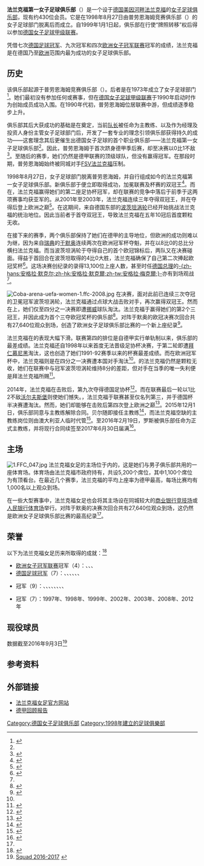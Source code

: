 {{noteTA|G1=Football|G2=uefa|G3=德甲}}
{{Infobox football club
| clubname = 法蘭克福女足
| image    = FFCFrankfurt.jpg
| size     = 100px
| fullname = {{lang|de|1. Frauen Fußball Club Frankfurt e.V.}}
| nickname = 
| founded  = {{Start date and age|1998|8|27}}
| city     = {{flag|GER}}[[法兰克福|法兰克福]]　
| ground   = {{link-de|布伦塔诺泳场体育场|Stadion am Brentanobad}}
| capacity = 5,200人
| chairman = 博多·阿德勒
| manager  = {{link-de|马特·罗斯 (足球教练)|Matt Ross (Fußballtrainer)|马特·罗斯}}
| mgrtitle = 主教練
| league   = [[德國女子足球甲級聯賽|德國女子足球甲級聯賽]]
| season   = 2018–19
| position = 德女甲，第 5 位
| website  = http://www.ffc-frankfurt.de/
|pattern_la1=_3_stripes_cut|pattern_b1=_shoulder_stripes_black_shirt|pattern_ra1=_3_stripes_cut|pattern_sh1=_adidaswhite|pattern_so1=_3_stripes_white|leftarm1=000000|body1=FFFFFF|rightarm1=000000|shorts1=000000|socks1=000000
|pattern_la2=_3_stripes_cut_on_white|pattern_b2=_shoulder_stripes_white_shirt|pattern_ra2=_3_stripes_cut_on_white|pattern_sh2=_adidaswhite|pattern_so2=_3_stripes_blue|leftarm2=0000FF|body2=0000FF|rightarm2=0000FF|shorts2=0000FF|socks2=FFFFFF
|pattern_la3=_3_stripes_cut|pattern_b3=_shoulder_stripes_white_stripes|pattern_ra3=_3_stripes_cut|pattern_sh3=_adidaswhite|pattern_so3=_3_stripes_white|leftarm3=FF0000|body3=FF0000|rightarm3=FF0000|shorts3=FF0000|socks3=FF0000
}}
'''法兰克福第一女子足球俱乐部'''（{{lang-de|1. FFC Frankfurt}}）是一个设于[[德国|德国]][[美因河畔法兰克福|美因河畔法兰克福]]的[[女子足球|女子足球]][[足球俱乐部|俱乐部]]，现有约430位会员。它是在1998年8月27日由普劳恩海姆竞赛俱乐部（{{lang|de|SG Praunheim}}）的女子足球部门脱离后而成立。自1999年1月1日起，俱乐部在行使“牌照转移”权后得以参加[[德国女子足球甲级联赛|德国女子足球甲级联赛]]。

凭借七次[[德国足球冠军|德国足球冠军]]、九次{{link-de|德国足协杯 (女子)|DFB-Pokal (Frauen)|德国足协杯}}冠军和四次[[欧洲女子冠军联赛|欧洲女子冠军联赛]]冠军的成绩，法兰克福是在德国乃至[[欧洲|欧洲]]范围内最为成功的女子足球俱乐部。

==历史==
该俱乐部起源于普劳恩海姆竞赛俱乐部（{{lang|de|SG Praunheim}}）。后者是在1973年成立了女子足球部门<ref name="Story">{{cite web|url=http://ffc-frankfurt.de/club/ffc-story.html|title=Die FFC-Story|publisher=1. FFC Frankfurt|accessdate=2017-01-20|archive-date=2017-03-19|archive-url=https://web.archive.org/web/20170319112729/http://ffc-frankfurt.de/club/ffc-story.html|dead-url=no}}</ref>。她们最初没有参加任何{{link-de|德国女子足球锦标赛|Deutsche Fußballmeisterschaft (Frauen)|国家锦标赛}}或{{link-de|德国足协杯 (女子)|DFB-Pokal (Frauen)|杯赛}}赛事，但在[[德国女子足球甲级联赛|德国女子足球甲级联赛]]于1990年启动时作为创始成员成功入围。在1990年代初，普劳恩海姆位居联赛中游，但成绩逐季稳步上升。

俱乐部其后大获成功的基础是在{{link-de|1993年至1994年德国女子足球甲级联赛|Fußball-Bundesliga 1993/94 (Frauen)|1993-94赛季}}奠定，当前[[队长_(足球)|队长]]{{link-de|莫妮卡·施塔布|Monika Staab}}被任命为主教练、以及{{link-de|西格弗里德·迪特里希|Siegfried Dietrich}}作为经理及投资人身份主管女子足球部门后，开发了一套专业的理念引领俱乐部获得持久的成功——这套理念其后更催生出德国女子足球的首个职业俱乐部——法兰克福第一女子足球俱乐部<ref name="Story"/>。因此，普劳恩海姆于{{link-de|1995年至1996年德国女子足球甲级联赛|Fußball-Bundesliga 1995/96 (Frauen)|1995-96赛季}}首次跻身德甲季后赛，却至决赛以0比1不敌{{link-de|锡根体操及体育俱乐部|TSV Siegen|锡根}}<ref>{{cite web|title=West Germany (women) 1995/96 |publisher=[[RSSSF|rsssf.com]] |date=2005-01-15 |accessdate=2009-07-16 |url=http://www.rsssf.com/tablesd/duit-wom96.html |archiveurl=https://web.archive.org/web/20090611102313/http://www.rsssf.com/tablesd/duit-wom96.html |archivedate=2009-06-11 |deadurl=no}}</ref>。至随后的赛季，她们仍然是德甲联赛的顶级球队，但没有赢得冠军。在那段时期，普劳恩海姆始终被同城对手[[FSV法兰克福|FSV法兰克福]]压制。

1998年8月27日，女子足球部门脱离普劳恩海姆，并自行组成如今的法兰克福第一女子足球俱乐部。新俱乐部于{{link-de|1998年至1999年德国女子足球甲级联赛|Fußball-Bundesliga 1998/99 (Frauen)|首个赛季}}便立即取得成功，加冕联赛及杯赛的双冠王<ref>{{cite web |url=http://www.dfb.de/index.php?id=503351 |title=Seite des DFB zur Saison 1997/98 |accessdate=2017-01-19 |archive-date=2013-07-02 |archive-url=https://web.archive.org/web/20130702060925/http://www.dfb.de/index.php?id=503351 |dead-url=no }}</ref>。而在{{link-de|1999年至2000年德国女子足球甲级联赛|Fußball-Bundesliga 1999/2000 (Frauen)|1999-2000赛季}}，法兰克福赢得她们的第二座足协杯冠军，却在联赛的竞争中落后于前季于这两项赛事均获亚军的{{link-de|杜伊斯堡2001|FCR 2001 Duisburg|杜伊斯堡}}。从2001年至2003年，法兰克福连续三年夺得双冠王，并在夺得{{link-en|2001年至2002年欧洲女子冠军杯|2001–02 UEFA Women's Cup|2002年欧洲女子冠军杯}}后登上欧洲之巅<ref>{{cite web|url=http://www.uefa.com/womenschampionsleague/history/season=2001/index.html|title=Frankfurt claim maiden crown|publisher=[[UEFA|UEFA]]|accessdate=2017-01-20|archive-date=2019-12-01|archive-url=https://web.archive.org/web/20191201155108/https://www.uefa.com/womenschampionsleague/history/season=2001/index.html|dead-url=no}}</ref>。在这期间，来自德国东部的[[波茨坦涡轮|波茨坦涡轮]]已经开始挑战法兰克福的统治地位。因此当前者于{{link-de|2003年至2004年德国女子足球甲级联赛|Fußball-Bundesliga 2003/04 (Frauen)|2003-04}}首夺双冠王，导致法兰克福在五年10冠后首度颗粒无收。

在接下来的赛季，两个俱乐部保持了她们在德甲的主导地位，但欧洲的成功则难以为继，因为来自[[瑞典|瑞典]]的[[于默奥体育俱乐部|于默奥]]连续两次在欧洲冠军杯夺魁，并在{{link-en|2003年至2004年欧洲女子冠军杯|2003–04 UEFA Women's Cup|2004年决赛中}}以8比0的总比分横扫法兰克福。而当波茨坦涡轮于{{link-en|2004年至2005年欧洲女子冠军杯|2004–05 UEFA Women's Cup|2004-05赛季}}夺得自己的首个欧冠锦标后，两队又在{{link-en|2005年至2006年欧洲女子冠军杯|2005–06 UEFA Women's Cup|一年后的欧冠}}决赛碰面。得益于首回合在波茨坦取得的4比0大胜，法兰克福确保了自己第二次捧起欧冠奖杯<ref>{{cite web|url=http://www.uefa.com/womenschampionsleague/history/season=2005/index.html|title=Frankfurt rise to the top once more|publisher=[[UEFA|UEFA]]|accessdate=2017-01-20|archive-date=2019-11-30|archive-url=https://web.archive.org/web/20191130075423/https://www.uefa.com/womenschampionsleague/history/season=2005/index.html|dead-url=no}}</ref>。这场决赛创纪录的录得13,100位上座人数，甚至时任[[德国总理|德国总理]]的[[安格拉·默克爾|-{zh-hans:安格拉·默克尔;zh-hk:安格拉·默克爾;zh-tw:安格拉·梅克爾;}-]]亦有到场观战<ref name="Story"/>。

[[File:Coba-arena-uefa-women-1.ffc-2008.jpg|thumb]]
在{{link-en|2006年至2007年德国足协杯 (女子)|2006–07 DFB-Pokal (women)|2006-07赛季德国足协杯}}决赛，面对此前已连续三次夺冠的卫冕冠军波茨坦涡轮，法兰克福通过点球大战击败对手，再次赢得双冠王。然而在{{link-en|2006年至2007年欧洲女子冠军杯|2006–07 UEFA Women's Cup|欧冠赛场}}上，她们仅至四分之一决赛即遭[[挪威|挪威]]球队{{link-de|科尔博滕体育俱乐部|Kolbotn IL|科尔博滕}}淘汰。法兰克福于{{link-de|2007年至2008年德国女子足球甲级联赛|Fußball-Bundesliga 2007/08 (Frauen)|2007-08赛季}}赢得她们的第2个三冠王，并因此成为首个三夺欧冠奖杯的俱乐部<ref>{{cite web|title=3:2-Finalsieg gegen Umea IK – Uefa-Pokal geht nach Frankfurt|url=http://www.tagesschau.de/sport/fussball106.html|archiveurl=https://web.archive.org/web/20100711010053/http://www.tagesschau.de/sport/fussball106.html|publisher=Tagesschau|archivedate=2010-07-11|accessdate=2010-07-11}}</ref>。对阵于默奥的欧冠决赛次回合共有27,640位观众到场，创造了欧洲女子足球俱乐部比赛的一个新上座纪录<ref name="UEFA WCL2008">{{cite web|url=http://www.uefa.com/womenschampionsleague/history/season=2008/index.html|title=Frankfurt make history|publisher=[[UEFA|UEFA]]|accessdate=2017-01-19|archive-date=2018-06-28|archive-url=https://web.archive.org/web/20180628105807/http://www.uefa.com/womenschampionsleague/history/season=2008/index.html|dead-url=no}}</ref>。

法兰克福在{{link-de|2008年至2009年德国女子足球甲级联赛|Fußball-Bundesliga 2008/09 (Frauen)|2008-09赛季}}的表现大幅下滑。联赛第四的排位是自德甲实行单轨制以来，俱乐部的最差成绩。法兰克福还自1998年以来首度无法晋级足协杯决赛，于第二轮即遭[[拜仁慕尼黑_(女子足球)|拜仁慕尼黑]]淘汰，这也创造了她们1991-92赛季以来的杯赛最差成绩。而在欧洲冠军杯中，法兰克福则是在四分之一决赛遭本国对手{{link-de|杜伊斯堡2001|FCR 2001 Duisburg}}淘汰<ref name="Story"/>。{{link-de|2009年至2010年德国女子足球甲级联赛|Fußball-Bundesliga 2009/10 (Frauen)|2009-10赛季}}的法兰克福仍然是颗粒无收，她们在联赛中与冠军波茨坦涡轮维持8分的差距，但对手在当季的唯一失利便是拜法兰克福所赐<ref>{{cite web|url=http://www.dfb.de/allianz-frauen-bundesliga/spieltagtabelle/?no_cache=1&spieledb_path=%2Fcompetitions%2F14%2Fseasons%2F1474%2Fmatchday%2F20 |title=Saison 2009/10: 20. Spieltag|publisher=Deutscher Fussball-Bund|accessdate=2017-01-20}}</ref>。

2014年，法兰克福在击败{{link-de|埃森-舍讷贝克体育俱乐部|SGS Essen|埃森}}后，第九次夺得德国足协杯<ref>{{cite web | url=http://www.hfv-online.de/nc/der-hfv/aktuell/einzelansicht/article/frankfurt-souveraen-pokalsieger/ | title=Frankfurt souverän Pokalsieger | author=Jennifer Braun | publisher=Hessischer Fußball-Verband | date=2014-05-19 | accessdate=2014-05-22 | archive-date=2014-05-22 | archive-url=https://web.archive.org/web/20140522160151/http://www.hfv-online.de/nc/der-hfv/aktuell/einzelansicht/article/frankfurt-souveraen-pokalsieger/ | dead-url=yes }}</ref>。而在联赛最后一轮以1比2不敌[[VfL沃尔夫斯堡_(女子足球)|沃尔夫斯堡]]则使她们憾失{{link-de|2013年至2014年德国女子足球甲级联赛|Fußball-Bundesliga 2013/14 (Frauen)|德甲冠军}}。{{link-de|2014年至2015年德国女子足球甲级联赛|Fußball-Bundesliga 2014/15 (Frauen)|接下来的赛季}}，法兰克福于联赛甚至仅名列第三，并于德国杯半决赛遭淘汰。然而，她们却能够在击败{{link-en|巴黎圣日耳曼女子|Paris Saint-Germain Féminines|巴黎圣日耳曼}}后第四次登上欧洲之巅<ref>{{cite web|url=http://www.uefa.com/womenschampionsleague/history/season=2015/index.html|title=Frankfurt back on top with fourth triumph|author=Paul Saffer|publisher=[[UEFA|UEFA]]|accessdate=2017-01-20|archive-date=2017-04-17|archive-url=https://web.archive.org/web/20170417125844/http://www.uefa.com/womenschampionsleague/history/season=2015/index.html|dead-url=no}}</ref>。2015年12月1日，俱乐部同意与主教练{{link-de|科林·贝尔 (1961年生足球运动员)|Colin Bell (Fußballspieler, 1961)|科林·贝尔}}解除合同。贝尔随即接任{{link-de|阿瓦尔斯内斯体育俱乐部|Avaldsnes IL|阿瓦尔斯内斯}}主教练<ref>{{cite web|url=http://www.fr-online.de/ffc-frankfurt/ffc-frankfurt--colin-bell-geht-nach-norwegen,1473454,32680890.html|author=Frank Hellmann|title=Colin Bell geht nach Norwegen|publisher=Frankfurter Rundschau|date=2015-12-01|accessdate=2017-01-20|archive-date=2016-07-26|archive-url=https://web.archive.org/web/20160726195541/http://www.fr-online.de/ffc-frankfurt/ffc-frankfurt--colin-bell-geht-nach-norwegen,1473454,32680890.html|dead-url=no}}</ref>，而法兰克福空缺的主教练岗位则由澳大利亚人{{link-de|马特·罗斯 (足球教练)|Matt Ross (Fußballtrainer)|马特·罗斯}}临时代管<ref>{{cite web|url=http://ffc-frankfurt.de/bundesligateam/news/saison-news/news-einzel-20132014/8502-einvernehmliche-vertragsaufloesung/6a2467a701d3243ad316546e2b5fc991.html|title=Einvernehmliche Vertragsauflösung|publisher=1. FFC Frankfurt|date=2015-12-01|accessdate=2015-12-01|deadurl=yes|archiveurl=https://web.archive.org/web/20151203204540/http://ffc-frankfurt.de/bundesligateam/news/saison-news/news-einzel-20132014/8502-einvernehmliche-vertragsaufloesung/6a2467a701d3243ad316546e2b5fc991.html|archivedate=2015-12-03}}</ref>。至2016年2月19日，罗斯被俱乐部任命为正式主教练，并将现行合同续签至2017年6月30日届满<ref>{{cite web|url=http://www.dfb.de/news/detail/frankfurt-befoerdert-ross-zum-cheftrainer-140194/?utm_source=twitterfeed&utm_medium=twitter|title=Frankfurt befördert Ross zum Cheftrainer|publisher=Deutscher Fussball-Bund|date=2016-02-19|accessdate=2017-01-20|archive-date=2019-12-18|archive-url=https://web.archive.org/web/20191218180706/https://www.dfb.de/news/detail/frankfurt-befoerdert-ross-zum-cheftrainer-140194/?utm_medium=twitter&utm_source=twitterfeed|dead-url=no}}</ref>。

==主场==
[[File:1.FFC_047.jpg|thumb]]
法兰克福女足的主场位于{{link-de|法兰克福-勒德尔海姆|Frankfurt-Rödelheim|勒德尔海姆区}}内的{{link-de|布伦塔诺泳场体育场|Stadion am Brentanobad}}，这是她们与男子俱乐部{{link-de|红白法兰克福|Rot-Weiss Frankfurt}}共用的一座体育场。体育场由法兰克福市政府持有，共设5,200个席位，其中1,100个席位为有顶看台。在最近几个赛季，法兰克福的平均上座率为德甲最高，每场比赛均有1,000名以上观众到场。

在一些大型赛事中，法兰克福女足也会将其主场设在同城较大的[[商业银行竞技场|商业银行竞技场]]或[[法兰克福人民银行体育场|人民银行体育场]]举行。{{link-de|2007年至2008年欧洲女子冠军杯|UEFA Women’s Cup 2007/08|2007-08赛季欧洲冠军杯}}对阵于默奥的决赛次回合共有27,640位观众到场，这仍然是欧洲女子足球俱乐部比赛的最高纪录<ref name="UEFA WCL2008"/>。

==荣誉==
以下为法兰克福女足历来所取得的成就：<ref>{{cite web|url=http://ffc-frankfurt.de/club/erfolge.html|title=FFC-Erfolge|publisher=1. FFC Frankfurt|accessdate=2017-01-20|archive-date=2020-11-30|archive-url=https://web.archive.org/web/20201130041818/http://ffc-frankfurt.de/club/erfolge.html|dead-url=no}}</ref>
* [[欧洲女子冠军联赛|欧洲女子冠军联赛]]冠军（4）：{{link-en|2001年至2002年欧洲女子冠军杯|2001–02 UEFA Women's Cup|2002年}}、{{link-en|2005年至2006年欧洲女子冠军杯|2005–06 UEFA Women's Cup|2006年}}、{{link-en|2007年至2008年欧洲女子冠军杯|2007–08 UEFA Women's Cup|2008年}}、{{link-en|2014年至2015年欧洲女子冠军联赛|2014–15 UEFA Women's Champions League|2015年}}
* [[德国足球冠军|德国足球冠军]]（7）：{{link-de|1998年至1999年德国女子足球甲级联赛|Fußball-Bundesliga 1998/99 (Frauen)|1999年}}、{{link-de|2000年至2001年德国女子足球甲级联赛|Fußball-Bundesliga 2000/01 (Frauen)|2001年}}、{{link-de|2001年至2002年德国女子足球甲级联赛|Fußball-Bundesliga 2001/02 (Frauen)|2002年}}、{{link-de|2002年至2003年德国女子足球甲级联赛|Fußball-Bundesliga 2002/03 (Frauen)|2003年}}、{{link-de|2004年至2005年德国女子足球甲级联赛|Fußball-Bundesliga 2004/05 (Frauen)|2005年}}、{{link-de|2006年至2007年德国女子足球甲级联赛|Fußball-Bundesliga 2006/07 (Frauen)|2007年}}、{{link-de|2007年至2008年德国女子足球甲级联赛|Fußball-Bundesliga 2007/08 (Frauen)|2008年}}
* {{link-de|德国足协杯 (女子)|DFB-Pokal (Frauen)|德国足协杯}}冠军（9）：{{link-en|1998年至1999年德国足协杯 (女子)|1998–99 DFB-Pokal (women)|1999年}}、{{link-en|1999年至2000年德国足协杯 (女子)|1999–2000 DFB-Pokal (women)|2000年}}、{{link-en|2000年至2001年德国足协杯 (女子)|2000–01 DFB-Pokal (women)|2001年}}、{{link-en|2001年至2002年德国足协杯 (女子)|2001–02 DFB-Pokal (women)|2002年}}、{{link-en|2002年至2003年德国足协杯 (女子)|2002–03 DFB-Pokal (women)|2003年}}、{{link-en|2006年至2007年德国足协杯 (女子)|2006–07 DFB-Pokal (women)|2007年}}、{{link-en|2007年至2008年德国足协杯 (女子)|2007–08 DFB-Pokal (women)|2008年}}、{{link-en|2010年至2011年德国足协杯 (女子)|2010–11 DFB-Pokal (women)|2011年}}、{{link-en|2013年至2014年德国足协杯 (女子)|2013–14 DFB-Pokal (women)|2014年}}
* {{link-de|德国足协室内杯 (女子)|DFB-Hallenpokal der Frauen|德国室内杯}}冠军（7）：1997年、1998年、1999年、2002年、2003年、2008年、2012年

==现役球员==
数据截至2016年9月3日<ref>[http://ffc-frankfurt.de/bundesligateam/kader.html Squad 2016-2017] {{webarchive|url=https://web.archive.org/web/20150703110831/http://ffc-frankfurt.de/bundesligateam/kader.html |date=2015-07-03 }}</ref>

{{Fs start}}
{{Fs player | no=1  | nat=GER | pos=GK | name={{link-de|德西蕾·舒曼|Desirée Schumann}}}}
{{Fs player | no=3  | nat=GER | pos=DF | name={{link-de|劳拉·施特策尔|Laura Störzel}}}}
{{Fs player | no=4  | nat=GER | pos=DF | name={{link-de|卡特琳·亨德里希|Kathrin Hendrich}}}}
{{Fs player | no=6  | nat=GER | pos=MF | name={{link-de|萨斯齐娅·马泰斯|Saskia Matheis}}}}
{{Fs player | no=7  | nat=GER | pos=MF | name={{link-de|伊莎贝拉·默勒|Isabella Möller}}}}
{{Fs player | no=10  | nat=JPN | pos=FW | name=[[大儀見優季|大儀見優季]]}}
{{Fs player | no=11 | nat=GER | pos=FW | name={{link-de|曼迪·伊斯拉克|Mandy Islacker}}}}
{{Fs player | no=12 | nat=CAN | pos=MF | name={{link-de|苏菲·施密特|Sophie Schmidt}}}}
{{Fs player | no=13 | nat=GER | pos=DF | name={{link-de|马丽特·普里森|Marith Prießen}}}}
{{Fs player | no=14 | nat=NED | pos=MF | name={{link-de|雅琪·格罗伊能|Jackie Groenen}}}}
{{Fs mid}}
{{Fs player | no=15 | nat=GER | pos=FW | name={{link-de|尤利娅·马图舍夫斯基|Julia Matuschewski}}}}
{{Fs player | no=17 | nat=GER | pos=FW | name={{link-de|纳丁·安斯塔特|Nadine Anstatt}}}}
{{Fs player | no=21 | nat=SWI | pos=DF | name={{link-en|安娜-玛利亚·科尔诺格切维奇|Ana-Maria Crnogorčević}}}}
{{Fs player | no=23 | nat=GER | pos=FW | name={{link-de|莉泽·蒙克|Lise Munk}}}}
{{Fs player | no=19 | nat=GER | pos=FW | name={{link-de|特蕾莎·潘菲尔|Theresa Panfil}}}}
{{Fs player | no=25 | nat=GER | pos=DF | name={{link-de|萨斯齐娅·巴图西亚克|Saskia Bartusiak}}|other=[[队长_(足球)|队长]]}}
{{Fs player | no=26 | nat=GER | pos=GK | name={{link-de|卡拉·别斯尔|Cara Bösl}}}}
{{Fs player | no=27 | nat=GER | pos=DF | name={{link-de|佩琪·库茨尼克|Peggy Kuznik}}}}
{{Fs player | no=30 | nat=GER | pos=GK | name={{link-de|安妮-卡特琳·克雷默|Anne-Kathrine Kremer}}}}
{{Fs player | no=31 | nat=GER | pos=MF | name={{link-de|坦娅·帕沃雷克|Tanja Pawollek}}}}
{{Fs end}}

==参考资料==
{{reflist|2}}

== 外部链接 ==
{{Commonscat|1. FFC Frankfurt}}
* [http://www.ffc-frankfurt.de/ 法兰克福女足官方网站] {{Wayback|url=http://www.ffc-frankfurt.de/ |date=20210121022354 }}
* [http://www.soccermagazin.de/index.php 德甲回顾报告] {{Wayback|url=http://www.soccermagazin.de/index.php |date=20140729051726 }}

[[Category:德国女子足球俱乐部|Category:德国女子足球俱乐部]]
[[Category:1998年建立的足球俱樂部|Category:1998年建立的足球俱樂部]]